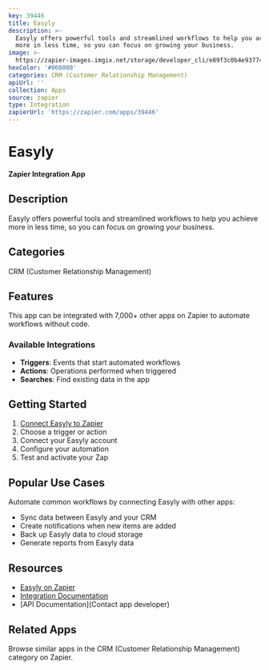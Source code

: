 ```yaml
---
key: 39446
title: Easyly
description: >-
  Easyly offers powerful tools and streamlined workflows to help you achieve
  more in less time, so you can focus on growing your business.
image: >-
  https://zapier-images.imgix.net/storage/developer_cli/e89f3c0b4e93774477284642993e5570.png?auto=format%2Ccompress&ixlib=python-3.0.0&q=50
hexColor: '#000000'
categories: CRM (Customer Relationship Management)
apiUrl: ''
collection: Apps
source: zapier
type: Integration
zapierUrl: 'https://zapier.com/apps/39446'
---
```

# Easyly

**Zapier Integration App**

## Description

Easyly offers powerful tools and streamlined workflows to help you achieve more in less time, so you can focus on growing your business.

## Categories

CRM (Customer Relationship Management)

## Features

This app can be integrated with 7,000+ other apps on Zapier to automate workflows without code.

### Available Integrations

- **Triggers**: Events that start automated workflows
- **Actions**: Operations performed when triggered
- **Searches**: Find existing data in the app

## Getting Started

1. [Connect Easyly to Zapier](https://zapier.com/apps/39446)
2. Choose a trigger or action
3. Connect your Easyly account
4. Configure your automation
5. Test and activate your Zap

## Popular Use Cases

Automate common workflows by connecting Easyly with other apps:

- Sync data between Easyly and your CRM
- Create notifications when new items are added
- Back up Easyly data to cloud storage
- Generate reports from Easyly data

## Resources

- [Easyly on Zapier](https://zapier.com/apps/39446)
- [Integration Documentation](https://zapier.com/apps/39446/integrations)
- [API Documentation](Contact app developer)

## Related Apps

Browse similar apps in the CRM (Customer Relationship Management) category on Zapier.
